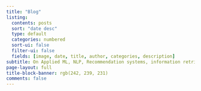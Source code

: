 ```yaml
---
title: "Blog"
listing:
  contents: posts
  sort: "date desc"
  type: default
  categories: numbered
  sort-ui: false
  filter-ui: false
  fields: [image, date, title, author, categories, description]
subtitle: On Applied ML, NLP, Recommendation systems, information retrieval, platforms, software architecture.
page-layout: full
title-block-banner: rgb(242, 239, 231)
comments: false
---
```

